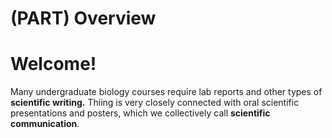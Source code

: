 # (PART) Overview {-}
# Welcome! {-}
Many undergraduate biology courses require lab reports and other types of __scientific writing.__ Thiing is very closely connected with oral scientific presentations and posters, which we collectively call __scientific communication__.

